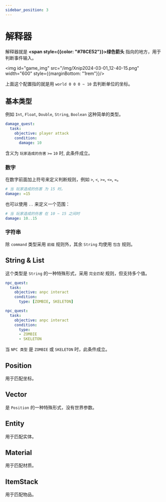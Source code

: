 ```yaml
---
sidebar_position: 3
---
```


# 解释器

解释器就是 **<span style={{color: "#78CE52"}}>绿色箭头</span>** 指向的地方，用于判断事件输入。

<img id="game_img" src="/img/Xnip2024-03-01_12-40-15.png" width="600" style={{marginBottom: "1rem"}}/>

上面这个配置指的就是用 `world 0 0 0 ~ 10` 去判断单位的坐标。

## 基本类型

例如 `Int`, `Float`, `Double`, `String`, `Boolean` 这种简单的类型。

```yaml title="攻击任务"
damage_quest:
  task:
    objective: player attack
    condition:
      damage: 10
```

含义为 `玩家造成的伤害` `>=` `10` 时, 此条件成立。

### 数字

在数字前面加上符号来定义判断规则，例如 `>`, `<`, `>=`, `<=`, `=`。

```yaml
# 当 玩家造成的伤害 为 15 时。
damage: =15
```

也可以使用 `..` 来定义一个范围：

```yaml
# 当 玩家造成的伤害 在 10 ~ 15 之间时
damage: 10..15
```

### 字符串

除 `command` 类型采用 `前缀` 规则外，其余 `String` 均使用 `包含` 规则。

## String & List

这个类型是 `String` 的一种特殊形式，采用 `完全匹配` 规则，但支持多个值。

```yaml
npc_quest:
  task:
    objective: anpc interact
    condition:
      type: [ZOMBIE, SKELETON]
```

```yaml
npc_quest:
  task:
    objective: anpc interact
    condition:
      type:
      - ZOMBIE
      - SKELETON
```

当 `NPC 类型` 是 `ZOMBIE` 或 `SKELETON` 时，此条件成立。

## Position

用于匹配坐标。

## Vector

是 `Position` 的一种特殊形式，没有世界参数。

## Entity

用于匹配实体。

## Material

用于匹配材质。

## ItemStack

用于匹配物品。